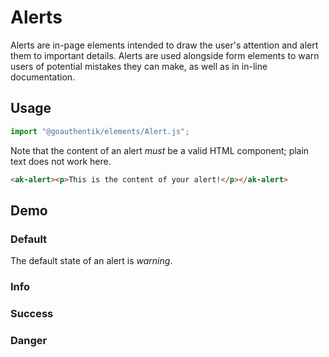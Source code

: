 

<Meta of={AlertStories} />

# Alerts

Alerts are in-page elements intended to draw the user's attention and alert them to important
details. Alerts are used alongside form elements to warn users of potential mistakes they can
make, as well as in in-line documentation.

## Usage

```Typescript
import "@goauthentik/elements/Alert.js";
```

Note that the content of an alert _must_ be a valid HTML component; plain text does not work here.

```html
<ak-alert><p>This is the content of your alert!</p></ak-alert>
```

## Demo

### Default

The default state of an alert is _warning_.

<Story of={AlertStories.DefaultStory} />

### Info

<Story of={AlertStories.InfoAlert} />

### Success

<Story of={AlertStories.SuccessAlert} />

### Danger

<Story of={AlertStories.DangerAlert} />
